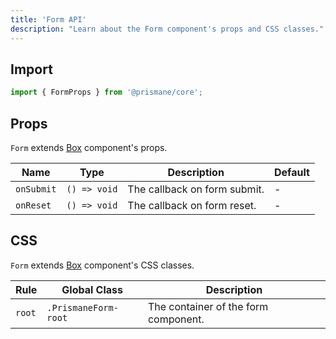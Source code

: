 ---
title: 'Form API'
description: "Learn about the Form component's props and CSS classes."
---

## Import

```js
import { FormProps } from '@prismane/core';
```

## Props

`Form` extends [Box](/docs/components-api/box-api) component's props.

| Name       | Type         | Description                  | Default |
| ---------- | ------------ | ---------------------------- | ------- |
| `onSubmit` | `() => void` | The callback on form submit. | -       |
| `onReset`  | `() => void` | The callback on form reset.  | -       |

## CSS

`Form` extends [Box](/docs/components-api/box-api) component's CSS classes.

| Rule   | Global Class         | Description                          |
| ------ | -------------------- | ------------------------------------ |
| `root` | `.PrismaneForm-root` | The container of the form component. |
